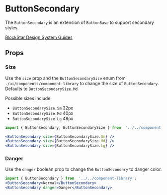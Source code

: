 

# ButtonSecondary

The `ButtonSecondary` is an extension of `ButtonBase` to support secondary styles.

[BlockStar Design System Guides](https://www.notion.so/BlockStar-Design-System-Guides-Design-f86ecc914d6b4eb6873a122b83c12940)

<Canvas>
  <Story id="components-componentlibrary-buttonsecondary--default-story" />
</Canvas>

## Props

<ArgsTable of={ButtonSecondary} />

### Size

Use the `size` prop and the `ButtonSecondarySize` enum from `./ui/components/component-library` to change the size of `ButtonSecondary`. Defaults to `ButtonSecondarySize.Md`

Possible sizes include:

- `ButtonSecondarySize.Sm` 32px
- `ButtonSecondarySize.Md` 40px
- `ButtonSecondarySize.Lg` 48px

<Canvas>
  <Story id="components-componentlibrary-buttonsecondary--size-story" />
</Canvas>

```jsx
import { ButtonSecondary, ButtonSecondarySize } from  '../../component-library';

<ButtonSecondary size={ButtonSecondarySize.Sm} />
<ButtonSecondary size={ButtonSecondarySize.Md} />
<ButtonSecondary size={ButtonSecondarySize.Lg} />
```

### Danger

Use the `danger` boolean prop to change the `ButtonSecondary` to danger color.

<Canvas>
  <Story id="components-componentlibrary-buttonsecondary--danger" />
</Canvas>

```jsx
import { ButtonSecondary } from  '../../component-library';
<ButtonSecondary>Normal</ButtonSecondary>
<ButtonSecondary danger>Danger</ButtonSecondary>
```
